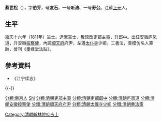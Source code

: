 '''蔡世松'''（{{bd|？||1843年|catIdx=Cai}}），字'''伯乔'''，号'''友石'''，一号'''听涛'''、一号'''寿公'''。江蘇[[上元|上元]]人。

== 生平 ==
嘉庆十六年（1811年）进士。选[[庶吉士|庶吉士]]，[[散馆|散馆]]改[[吏部|吏部]][[主事|主事]]，升郎中。出任安徽庐凤道，升安徽[[按察使|按察使]]，內調[[顺天府|顺天府]]府尹，左遷[[太仆寺|太仆寺]]少卿。工書法，善模仿名人筆跡，曾刊《墨缘堂法贴》。

==參考資料==
*《江宁续志》

{{-}}
{{start box}}
{{s-off}}
{{succession box|[[李振祜|李振祜]]|[[田松年|田松年]]|[[順天府|順天府]]府尹|<small>道光十五年（1835年）任</small>}}
{{end box}}

{{嘉慶十六年辛未科殿試金榜}}

{{Authority control}}

{{DEFAULTSORT:Cai蔡}}
[[分類:南京人|分類:南京人]]
[[分類:蔡姓|Shi]]
[[Category:清朝翰林院庶吉士|Category:清朝翰林院庶吉士]]
[[分類:清朝吏部主事|分類:清朝吏部主事]]
[[分類:清朝吏部郎中|分類:清朝吏部郎中]]
[[分類:清朝庐凤道|分類:清朝庐凤道]]
[[分類:清朝安徽按察使|分類:清朝安徽按察使]]
[[分類:清朝順天府府尹|分類:清朝順天府府尹]]
[[分類:清朝太僕寺少卿|分類:清朝太僕寺少卿]]
[[分類:清朝書法家|分類:清朝書法家]]